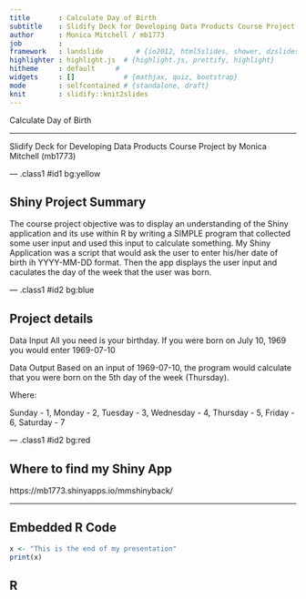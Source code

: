 ```yaml
---
title       : Calculate Day of Birth
subtitle    : Slidify Deck for Developing Data Products Course Project
author      : Monica Mitchell / mb1773
job         : 
framework   : landslide        # {io2012, html5slides, shower, dzslides, ...}
highlighter : highlight.js  # {highlight.js, prettify, highlight}
hitheme     : default     # 
widgets     : []            # {mathjax, quiz, bootstrap}
mode        : selfcontained # {standalone, draft}
knit        : slidify::knit2slides
---
```


Calculate Day of Birth <hr>
Slidify Deck for Developing Data Products Course Project by Monica Mitchell (mb1773)

--- .class1 #id1 bg:yellow

## Shiny Project Summary

The course project objective was to display an understanding of the Shiny application and its use within R by writing a SIMPLE program that collected some user input and used this input to calculate something.
My Shiny Application was a script that would ask the user to enter his/her date of birth ih YYYY-MM-DD format.  Then the app displays the user input and caculates the day of the week that the user was born.

--- .class1 #id2 bg:blue

## Project details

Data Input 
All you need is your birthday.
If you were born on July 10, 1969 you would enter 1969-07-10

   
    
Data Output
Based on an input of 1969-07-10, the program would calculate that you were born on the 5th day of the week (Thursday).

Where:

Sunday - 1, Monday - 2, Tuesday - 3, Wednesday - 4, Thursday - 5, Friday - 6, Saturday - 7

--- .class1 #id2 bg:red

## Where to find my Shiny App

https://mb1773.shinyapps.io/mmshinyback/


---

## Embedded R Code

```r
x <- "This is the end of my presentation"
print(x)
```

## R 


